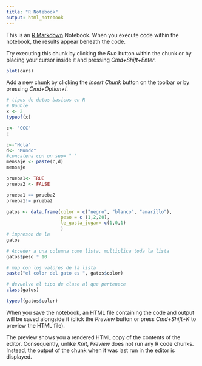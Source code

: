 ```yaml
---
title: "R Notebook"
output: html_notebook
---
```


This is an [R Markdown](http://rmarkdown.rstudio.com) Notebook. When you execute code within the notebook, the results appear beneath the code. 

Try executing this chunk by clicking the *Run* button within the chunk or by placing your cursor inside it and pressing *Cmd+Shift+Enter*. 

```r
plot(cars)
```

Add a new chunk by clicking the *Insert Chunk* button on the toolbar or by pressing *Cmd+Option+I*.

```r
# tipos de datos basicos en R
# Double
x <- 2
typeof(x)

```


```r
c<- "CCC"
c
```
```r
c<-"Hola"
d<- "Mundo"
#concatena con un sep= " "
mensaje <- paste(c,d)
mensaje
```



```r
prueba1<- TRUE
prueba2 <- FALSE

prueba1 == prueba2
prueba1!= prueba2
```


```r
gatos <- data.frame(color = c("negro", "blanco", "amarillo"),
                    peso = c (1,2,20),
                    le_gusta_jugar= c(1,0,1)
                    )
# impreson de la 
gatos

# Acceder a una columna como lista, multiplica toda la lista
gatos$peso * 10

# map con los valores de la lista
paste("el color del gato es ", gatos$color)

# devuelve el tipo de clase al que pertenece
class(gatos)

typeof(gatos$color)

```


When you save the notebook, an HTML file containing the code and output will be saved alongside it (click the *Preview* button or press *Cmd+Shift+K* to preview the HTML file). 



The preview shows you a rendered HTML copy of the contents of the editor. Consequently, unlike *Knit*, *Preview* does not run any R code chunks. Instead, the output of the chunk when it was last run in the editor is displayed.

